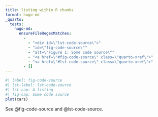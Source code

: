 ```yaml
---
title: listing within R chunks
format: hugo-md
_quarto:
  tests:
    hugo-md:
      ensureFileRegexMatches:
        - 
          - "<div id=\"lst-code-source\">"
          - "id=\"fig-code-source\""
          - "alt=\"Figure 1: Some code source\""
          - "<a href=\"#fig-code-source\" class=\"quarto-xref\">"
          - "<a href=\"#lst-code-source\" class=\"quarto-xref\">"
        - []
---
```


```r
#| label: fig-code-source
#| lst-label: lst-code-source
#| lst-cap: A listing
#| fig-cap: Some code source
plot(cars)
```

See @fig-code-source and @lst-code-source.